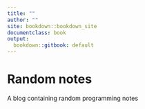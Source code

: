 ```yaml
---
title: ""
author: ""
site: bookdown::bookdown_site
documentclass: book
output:
  bookdown::gitbook: default
---
```


# Random notes {-}

A blog containing random programming notes
